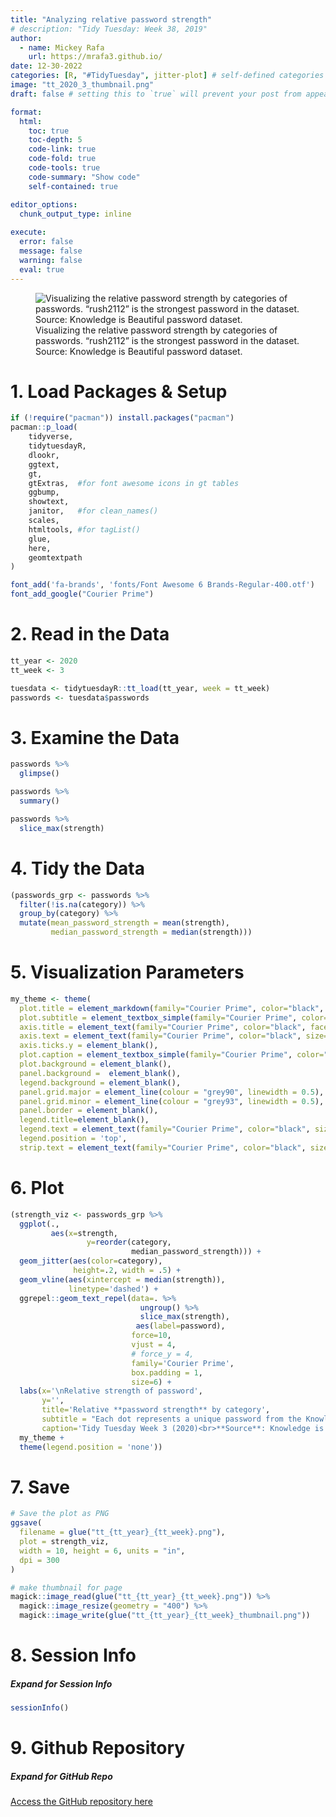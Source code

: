 ```yaml
---
title: "Analyzing relative password strength"
# description: "Tidy Tuesday: Week 38, 2019"
author:
  - name: Mickey Rafa
    url: https://mrafa3.github.io/
date: 12-30-2022
categories: [R, "#TidyTuesday", jitter-plot] # self-defined categories
image: "tt_2020_3_thumbnail.png"
draft: false # setting this to `true` will prevent your post from appearing on your listing page until you're ready!

format:
  html:
    toc: true
    toc-depth: 5
    code-link: true
    code-fold: true
    code-tools: true
    code-summary: "Show code"
    self-contained: true

editor_options: 
  chunk_output_type: inline
  
execute: 
  error: false
  message: false
  warning: false
  eval: true
---
```


![Visualizing the relative password strength by categories of passwords. "rush2112" is the strongest password in the dataset. Source: Knowledge is Beautiful password dataset.](tt_2020_3.png){#fig-1}

# 1. Load Packages & Setup

```r
if (!require("pacman")) install.packages("pacman")
pacman::p_load(
    tidyverse,
    tidytuesdayR,
    dlookr,
    ggtext,
    gt,
    gtExtras,  #for font awesome icons in gt tables
    ggbump,
    showtext,
    janitor,   #for clean_names()
    scales,
    htmltools, #for tagList()
    glue,
    here,
    geomtextpath
)    

font_add('fa-brands', 'fonts/Font Awesome 6 Brands-Regular-400.otf')
font_add_google("Courier Prime")
```

# 2. Read in the Data

```r
tt_year <- 2020
tt_week <- 3

tuesdata <- tidytuesdayR::tt_load(tt_year, week = tt_week)
passwords <- tuesdata$passwords
```

# 3. Examine the Data 

```r
passwords %>% 
  glimpse()

passwords %>% 
  summary()

passwords %>% 
  slice_max(strength)
```

# 4. Tidy the Data 

```r
(passwords_grp <- passwords %>% 
  filter(!is.na(category)) %>% 
  group_by(category) %>% 
  mutate(mean_password_strength = mean(strength),
         median_password_strength = median(strength)))
```

# 5. Visualization Parameters 

```r
my_theme <- theme(
  plot.title = element_markdown(family="Courier Prime", color="black", size=22, hjust=0, margin = margin(b = 5)), 
  plot.subtitle = element_textbox_simple(family="Courier Prime", color="black", size=12, hjust=0, margin = margin(b = 5)), 
  axis.title = element_text(family="Courier Prime", color="black", face="bold", size=12), 
  axis.text = element_text(family="Courier Prime", color="black", size=13), 
  axis.ticks.y = element_blank(), 
  plot.caption = element_textbox_simple(family="Courier Prime", color="black", size=10), 
  plot.background = element_blank(),
  panel.background =  element_blank(), 
  legend.background = element_blank(), 
  panel.grid.major = element_line(colour = "grey90", linewidth = 0.5),
  panel.grid.minor = element_line(colour = "grey93", linewidth = 0.5),
  panel.border = element_blank(), 
  legend.title=element_blank(), 
  legend.text = element_text(family="Courier Prime", color="black", size=12, hjust=0),
  legend.position = 'top',
  strip.text = element_text(family="Courier Prime", color="black", size=14))
```

# 6. Plot 

```r
(strength_viz <- passwords_grp %>% 
  ggplot(.,
         aes(x=strength,
                 y=reorder(category, 
                           median_password_strength))) + 
  geom_jitter(aes(color=category),
              height=.2, width = .5) + 
  geom_vline(aes(xintercept = median(strength)),
             linetype='dashed') + 
  ggrepel::geom_text_repel(data=. %>%
                             ungroup() %>%
                             slice_max(strength),
                            aes(label=password),
                           force=10,
                           vjust = 4,
                           # force_y = 4,
                           family='Courier Prime',
                           box.padding = 1,
                           size=6) +
  labs(x='\nRelative strength of password',
       y='',
       title='Relative **password strength** by category',
       subtitle = "Each dot represents a unique password from the Knowledge is Beautiful password database<br><span style='margin-top:0.5em;'>**rush2112** is the password with the highest strength score in the dataset</span>",
       caption='Tidy Tuesday Week 3 (2020)<br>**Source**: Knowledge is Beautiful') + 
  my_theme + 
  theme(legend.position = 'none'))
```

# 7. Save 

```r
# Save the plot as PNG
ggsave(
  filename = glue("tt_{tt_year}_{tt_week}.png"),
  plot = strength_viz,
  width = 10, height = 6, units = "in",
  dpi = 300
)

# make thumbnail for page
magick::image_read(glue("tt_{tt_year}_{tt_week}.png")) %>%
  magick::image_resize(geometry = "400") %>%
  magick::image_write(glue("tt_{tt_year}_{tt_week}_thumbnail.png"))
```

# 8. Session Info

::: {.callout-tip collapse="true"}
##### Expand for Session Info

```r
sessionInfo()
```
:::

# 9. Github Repository 

::: {.callout-tip collapse="true"}

##### Expand for GitHub Repo
 
[Access the GitHub repository here](https://github.com/mrafa3/mrafa3.github.io)
:::
